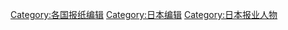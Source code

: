 [[Category:各国报纸编辑|Category:各国报纸编辑]]
[[Category:日本编辑|Category:日本编辑]]
[[Category:日本报业人物|Category:日本报业人物]]